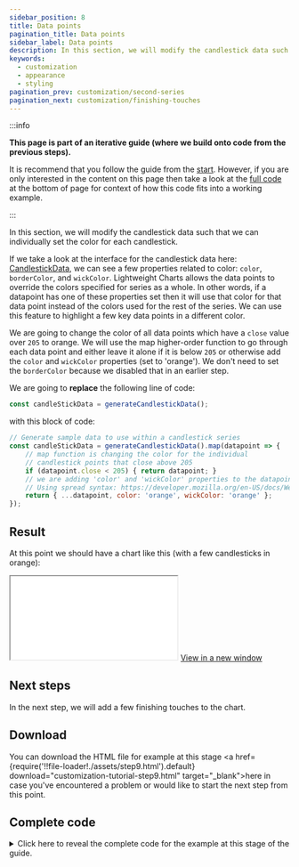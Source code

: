 ```yaml
---
sidebar_position: 8
title: Data points
pagination_title: Data points
sidebar_label: Data points
description: In this section, we will modify the candlestick data such that we can individually set the color for each candlestick.
keywords:
  - customization
  - appearance
  - styling
pagination_prev: customization/second-series
pagination_next: customization/finishing-touches
---
```


:::info

**This page is part of an iterative guide (where we build onto code from the previous steps).**

It is recommend that you follow the guide from the [start](intro). However, if you are only interested in the content on this page then take a look at the [full code](#complete-code) at the bottom of page for context of how this code fits into a working example.

:::

In this section, we will modify the candlestick data such that we can individually set the color for each candlestick.

If we take a look at the interface for the candlestick data here: [CandlestickData](/docs/api/interfaces/CandlestickData), we can see a few properties related to color: `color`, `borderColor`, and `wickColor`. Lightweight Charts allows the data points to override the colors specified for series as a whole. In other words, if a datapoint has one of these properties set then it will use that color for that data point instead of the colors used for the rest of the series. We can use this feature to highlight a few key data points in a different color.

We are going to change the color of all data points which have a `close` value over `205` to orange. We will use the map higher-order function to go through each data point and either leave it alone if it is below `205` or otherwise add the `color` and `wickColor` properties (set to 'orange'). We don't need to set the `borderColor` because we disabled that in an earlier step.

We are going to **replace** the following line of code:

```js
const candleStickData = generateCandlestickData();
```

with this block of code:

```js
// Generate sample data to use within a candlestick series
const candleStickData = generateCandlestickData().map(datapoint => {
    // map function is changing the color for the individual
    // candlestick points that close above 205
    if (datapoint.close < 205) { return datapoint; }
    // we are adding 'color' and 'wickColor' properties to the datapoint.
    // Using spread syntax: https://developer.mozilla.org/en-US/docs/Web/JavaScript/Reference/Operators/Spread_syntax#spread_in_object_literals
    return { ...datapoint, color: 'orange', wickColor: 'orange' };
});
```

## Result

At this point we should have a chart like this (with a few candlesticks in orange):

<iframe
    className="standalone-iframe"
    src={require('!!file-loader!./assets/step9.html').default}
></iframe>
<a href={require('!!file-loader!./assets/step9.html').default} target="\_blank">
    View in a new window
</a>

## Next steps

In the next step, we will add a few finishing touches to the chart.

## Download

You can download the HTML file for example at this stage <a href={require('!!file-loader!./assets/step9.html').default} download="customization-tutorial-step9.html" target="\_blank">here</a> in case you've encountered a problem or would like to start the next step from this point.

## Complete code


<details>
<summary>
Click here to reveal the complete code for the example at this stage of the guide.
</summary>
<CodeBlock className="language-html">{code}</CodeBlock>
</details>
